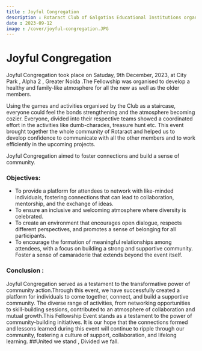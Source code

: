 ```yaml
---
title : Joyful Congregation
description : Rotaract Club of Galgotias Educational Institutions organized Joyful Congreagation , a fellowship event. The aim of the event was to create an inclusive and welcoming space where individuals can come together to foster connections, share experiences, and build a sense of community.
date : 2023-09-12
image : /cover/joyful-congregation.JPG
---
```


# Joyful Congregation
Joyful Congregation took place on Satuday, 9th December, 2023, at City Park , Alpha 2 , Greater Noida .The Fellowship was organised to develop a healthy and family-like atmosphere for all the new as well as the older members.

Using the games and activities organised by the Club as a staircase, everyone could feel the bonds strengthening and the atmosphere becoming cozier. Everyone, divided into their respective teams showed a coordinated effort in the activities like dumb-charades, treasure hunt etc. This event brought together the whole community of Rotaract and helped us to develop confidence to communicate with all the other members and to work efficiently in the upcoming projects.

Joyful Congregation aimed to foster connections and build a sense of community.

### Objectives:
- To provide a platform for attendees to network with like-minded individuals, fostering connections that can lead to collaboration, mentorship, and the exchange of ideas.
- To ensure an inclusive and welcoming atmosphere where diversity is celebrated. 
- To create an environment that encourages open dialogue, respects different perspectives, and promotes a sense of belonging for all participants.
- To encourage the formation of meaningful relationships among attendees, with a focus on building a strong and supportive community. Foster a sense of camaraderie that extends beyond the event itself.

### Conclusion :
Joyful Congregation served as a testament to the transformative power of community action.Through this event, we have successfully created a platform for individuals to come together, connect, and build a supportive community. The diverse range of activities, from networking opportunities to skill-building sessions, contributed to an atmosphere of collaboration and mutual growth.This Fellowship Event stands as a testament to the power of community-building initiatives. It is our hope that the connections formed and lessons learned during this event will continue to ripple through our community, fostering a culture of support, collaboration, and lifelong learning.
##United we stand , Divided we fall.